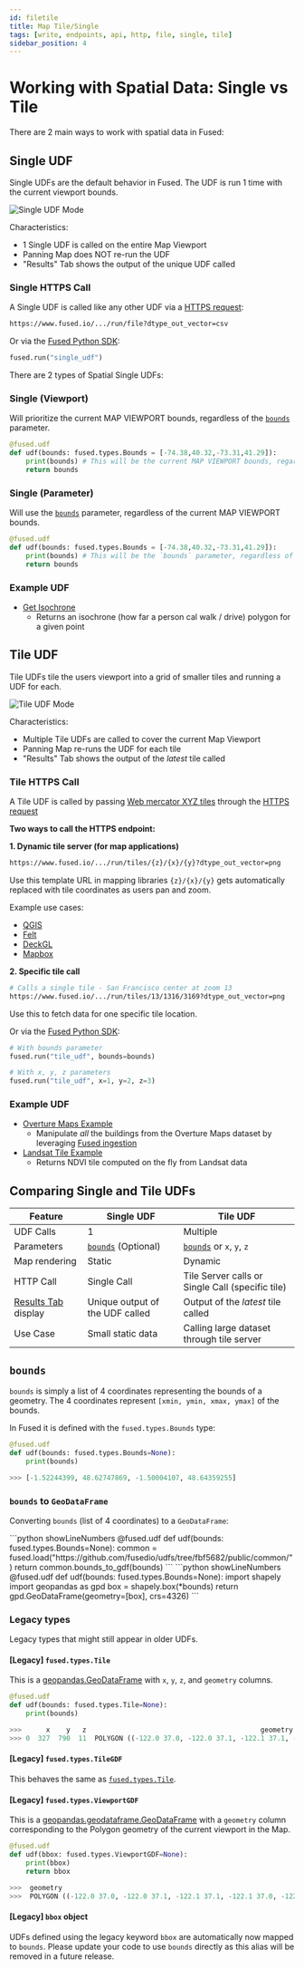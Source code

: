 ```yaml
---
id: filetile
title: Map Tile/Single
tags: [write, endpoints, api, http, file, single, tile]
sidebar_position: 4
---
```


# Working with Spatial Data: Single vs Tile

There are 2 main ways to work with spatial data in Fused:

## Single UDF

Single UDFs are the default behavior in Fused. The UDF is run 1 time with the current viewport bounds.

![Single UDF Mode](/img/tutorials/single_udf_mode.png)

Characteristics:
- 1 Single UDF is called on the entire Map Viewport
- Panning Map does NOT re-run the UDF
- "Results" Tab shows the output of the unique UDF called

### Single HTTPS Call

A Single UDF is called like any other UDF via a [HTTPS request](/core-concepts/run-udfs/run-small-udfs#https-requests):

```bash
https://www.fused.io/.../run/file?dtype_out_vector=csv
```

Or via the [Fused Python SDK](/python-sdk/):

```python showLineNumbers
fused.run("single_udf")
```

There are 2 types of Spatial Single UDFs:

### Single (Viewport)

Will prioritize the current MAP VIEWPORT bounds, regardless of the [`bounds`](/tutorials/Geospatial%20with%20Fused/filetile#bounds) parameter.

```python showLineNumbers
@fused.udf
def udf(bounds: fused.types.Bounds = [-74.38,40.32,-73.31,41.29]):
    print(bounds) # This will be the current MAP VIEWPORT bounds, regardless of the `bounds` parameter
    return bounds
```

### Single (Parameter)

Will use the [`bounds`](/tutorials/Geospatial%20with%20Fused/filetile#bounds) parameter, regardless of the current MAP VIEWPORT bounds.

```python showLineNumbers
@fused.udf
def udf(bounds: fused.types.Bounds = [-74.38,40.32,-73.31,41.29]):
    print(bounds) # This will be the `bounds` parameter, regardless of the current MAP VIEWPORT bounds
    return bounds
```

### Example UDF

- [Get Isochrone](https://www.fused.io/workbench/udf/catalog/Get_Isochrone-15dcecd8-c401-42a8-b9f0-a9dac3d7ddc3)
    - Returns an isochrone (how far a person cal walk / drive) polygon for a given point

## Tile UDF

Tile UDFs tile the users viewport into a grid of smaller tiles and running a UDF for each.

![Tile UDF Mode](/img/tutorials/tile_udf_mode.png)

Characteristics:
- Multiple Tile UDFs are called to cover the current Map Viewport
- Panning Map re-runs the UDF for each tile
- "Results" Tab shows the output of the _latest_ tile called

### Tile HTTPS Call

A Tile UDF is called by passing [Web mercator XYZ tiles](https://en.wikipedia.org/wiki/Tiled_web_map) through the [HTTPS request](/core-concepts/run-udfs/run-small-udfs#https-requests)

**Two ways to call the HTTPS endpoint:**

**1. Dynamic tile server (for map applications)**

```bash
https://www.fused.io/.../run/tiles/{z}/{x}/{y}?dtype_out_vector=png
```
Use this template URL in mapping libraries `{z}/{x}/{y}` gets automatically replaced with tile coordinates as users pan and zoom.

Example use cases:
- [QGIS](/tutorials/Geospatial%20with%20Fused/other-integrations/#qgis)
- [Felt](/tutorials/Geospatial%20with%20Fused/other-integrations/#felt)
- [DeckGL](/tutorials/Geospatial%20with%20Fused/other-integrations/#deckgl)
- [Mapbox](/tutorials/Geospatial%20with%20Fused/other-integrations/#mapbox)

**2. Specific tile call**
```bash
# Calls a single tile - San Francisco center at zoom 13
https://www.fused.io/.../run/tiles/13/1316/3169?dtype_out_vector=png
```
Use this to fetch data for one specific tile location.

Or via the [Fused Python SDK](/python-sdk/):

```python showLineNumbers
# With bounds parameter
fused.run("tile_udf", bounds=bounds)
```

```python showLineNumbers
# With x, y, z parameters
fused.run("tile_udf", x=1, y=2, z=3)
```

### Example UDF

- [Overture Maps Example](https://www.fused.io/workbench/udf/catalog/Overture_Maps_Example-64071fb8-2c96-4015-adb9-596c3bac6787)
    - Manipulate _all_ the buildings from the Overture Maps dataset by leveraging [Fused ingestion](/tutorials/Geospatial%20with%20Fused/geospatial-data-ingestion)
- [Landsat Tile Example](https://www.fused.io/workbench/udf/catalog/Landsat_Tile_Example-942a9608-77cb-4d2b-8627-ea5f2747d96d)
    - Returns NDVI tile computed on the fly from Landsat data

## Comparing Single and Tile UDFs

| Feature | Single UDF | Tile UDF |
|---------|------------|-----------|
| UDF Calls | 1 | Multiple |
| Parameters | [`bounds`](/tutorials/Geospatial%20with%20Fused/filetile#bounds) (Optional) | [`bounds`](/tutorials/Geospatial%20with%20Fused/filetile#bounds) or `x`, `y`, `z` |
| Map rendering | Static | Dynamic |
| HTTP Call | Single Call | Tile Server calls or Single Call (specific tile) |
| [Results Tab](/workbench/udf-builder/results/) display | Unique output of the UDF called | Output of the _latest_ tile called |
| Use Case | Small static data | Calling large dataset through tile server |

## `bounds`

`bounds` is simply a list of 4 coordinates representing the bounds of a geometry. The 4 coordinates represent `[xmin, ymin, xmax, ymax]` of the bounds.

In Fused it is defined with the `fused.types.Bounds` type:

```python showLineNumbers
@fused.udf
def udf(bounds: fused.types.Bounds=None):
    print(bounds)

>>> [-1.52244399, 48.62747869, -1.50004107, 48.64359255]
```

### `bounds` to `GeoDataFrame`

Converting `bounds` (list of 4 coordinates) to a `GeoDataFrame`:


<Tabs className="unique-tabs">
  <TabItem value="fused" label="Fused common function" default>
    ```python showLineNumbers
    @fused.udf
    def udf(bounds: fused.types.Bounds=None):
        common = fused.load("https://github.com/fusedio/udfs/tree/fbf5682/public/common/")
        return common.bounds_to_gdf(bounds)
    ```
</TabItem>
  <TabItem value="Python Libraries" label="shapely & geopandas">
        ```python showLineNumbers
        @fused.udf
        def udf(bounds: fused.types.Bounds=None):
            import shapely
            import geopandas as gpd
            box = shapely.box(*bounds)
            return gpd.GeoDataFrame(geometry=[box], crs=4326)
        ```
</TabItem>
</Tabs>


### Legacy types

Legacy types that might still appear in older UDFs.

#### [Legacy] `fused.types.Tile`

This is a [geopandas.GeoDataFrame](https://geopandas.org/en/stable/docs/reference/api/geopandas.GeoDataFrame.html) with `x`, `y`, `z`, and `geometry` columns.

```python showLineNumbers
@fused.udf
def udf(bounds: fused.types.Tile=None):
    print(bounds)

>>>      x    y   z                                           geometry
>>> 0  327  790  11  POLYGON ((-122.0 37.0, -122.0 37.1, -122.1 37.1, -122.1 37.0, -122.0 37.0))
```

#### [Legacy] `fused.types.TileGDF`

This behaves the same as [`fused.types.Tile`](/tutorials/Geospatial%20with%20Fused/filetile/#legacy-fusedtypestile).

#### [Legacy] `fused.types.ViewportGDF`

This is a [geopandas.geodataframe.GeoDataFrame](https://geopandas.org/en/stable/docs/reference/api/geopandas.GeoDataFrame.html) with a `geometry` column corresponding to the Polygon geometry of the current viewport in the Map.
```python showLineNumbers
@fused.udf
def udf(bbox: fused.types.ViewportGDF=None):
    print(bbox)
    return bbox

>>>  geometry
>>>  POLYGON ((-122.0 37.0, -122.0 37.1, -122.1 37.1, -122.1 37.0, -122.0 37.0))
```

#### [Legacy] `bbox` object

UDFs defined using the legacy keyword `bbox` are automatically now mapped to `bounds`. Please update your code to use `bounds` directly as this alias will be removed in a future release.

